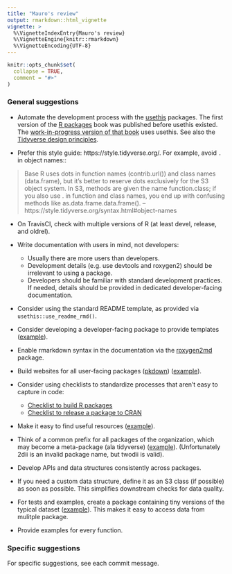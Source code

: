 ```yaml
---
title: "Mauro's review"
output: rmarkdown::html_vignette
vignette: >
  %\VignetteIndexEntry{Mauro's review}
  %\VignetteEngine{knitr::rmarkdown}
  %\VignetteEncoding{UTF-8}
---
```


```r
knitr::opts_chunk$set(
  collapse = TRUE,
  comment = "#>"
)
```


### General suggestions

* Automate the development process with the [usethis](https://usethis.r-lib.org/) packages. The first version of the [R packages](http://r-pkgs.had.co.nz/) book was published before usethis existed. The [work-in-progress version of that book](https://r-pkgs.org) uses usethis. See also the [Tidyverse design principles](https://principles.tidyverse.org/).

* Prefer this style guide: https://style.tidyverse.org/. For example, avoid `.` in object names::

> Base R uses dots in function names (contrib.url()) and class names (data.frame), but it’s better to reserve dots exclusively for the S3 object system. In S3, methods are given the name function.class; if you also use . in function and class names, you end up with confusing methods like as.data.frame.data.frame().
--https://style.tidyverse.org/syntax.html#object-names

* On TravisCI, check with multiple versions of R (at least devel, release, and oldrel). 

* Write documentation with users in mind, not developers:
    * Usually there are more users than developers.
    * Development details (e.g. use devtools and roxygen2) should be irrelevant to using a package.
    * Developers should be familiar with standard development practices. If needed, details should be provided in dedicated developer-facing documentation.

* Consider using the standard README  template, as provided via `usethis::use_readme_rmd()`.

* Consider developing a developer-facing package to provide templates ([example](https://forestgeo.github.io/fgeo.template/)).

* Enable rmarkdown syntax in the documentation via the [roxygen2md](https://github.com/r-lib/roxygen2md) package.

* Build websites for all user-facing packages ([pkdown](https://pkgdown.r-lib.org/)) ([example](https://forestgeo.github.io/fgeo/)).

* Consider using checklists to standardize processes that aren't easy to capture in code:
    * [Checklist to build R packages](https://fgeo.netlify.com/2018/03/28/2018-03-28-building-infrastructure-for-r-packages-with-usethis/)
    * [Checklist to release a package to CRAN](https://github.com/forestgeo/learn/issues/212)

* Make it easy to find useful resources ([example](https://github.com/forestgeo/learn)).

* Think of a common prefix for all packages of the organization, which may become a meta-package (ala tidyverse) ([example](https://forestgeo.github.io/fgeo/)). (Unfortunately 2dii is an invalid package name, but twodii is valid).

* Develop APIs and data structures consistently across packages.
* If you need a custom data structure, define it as an S3 class (if possible) as soon as possible. This simplifies downstream checks for data quality.

* For tests and examples, create a package containing tiny versions of the typical dataset ([example](https://forestgeo.github.io/fgeo.x/)). This makes it easy to access data from mulitple package.

* Provide examples for every function.

### Specific suggestions

For specific suggestions, see each commit message.
